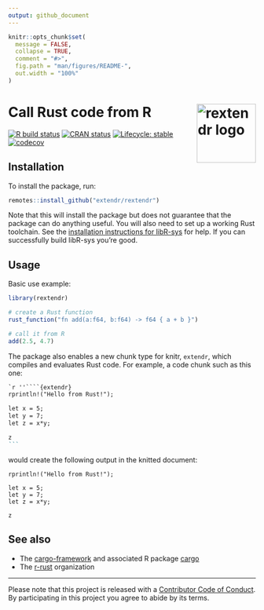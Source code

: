 ```yaml
---
output: github_document
---
```


<!-- README.md is generated from README.Rmd. Please edit that file -->

```r
knitr::opts_chunk$set(
  message = FALSE,
  collapse = TRUE,
  comment = "#>",
  fig.path = "man/figures/README-",
  out.width = "100%"
)
```

# Call Rust code from R <img width="120px" alt="rextendr logo" align="right" src="man/figures/rextendr-logo.png">

<!-- badges: start -->
[![R build
status](https://github.com/extendr/rextendr/workflows/R-CMD-check/badge.svg)](https://github.com/extendr/rextendr/actions)
[![CRAN status](https://www.r-pkg.org/badges/version/rextendr)](https://CRAN.R-project.org/package=rextendr)
[![Lifecycle: stable](https://img.shields.io/badge/lifecycle-stable-brightgreen.svg)](https://lifecycle.r-lib.org/articles/stages.html#stable)
[![codecov](https://codecov.io/gh/extendr/rextendr/branch/main/graph/badge.svg?token=5H6ID0LAO7)](https://codecov.io/gh/extendr/rextendr)
<!-- badges: end -->

## Installation

To install the package, run:
```r
remotes::install_github("extendr/rextendr")
```

Note that this will install the package but does not guarantee that the package can do anything useful. You will also need to set up a working Rust toolchain. See the [installation instructions for libR-sys](https://github.com/extendr/libR-sys) for help. If you can successfully build libR-sys you're good.

## Usage

Basic use example:

```r
library(rextendr)

# create a Rust function
rust_function("fn add(a:f64, b:f64) -> f64 { a + b }")

# call it from R
add(2.5, 4.7)
```

The package also enables a new chunk type for knitr, `extendr`, which compiles and evaluates Rust code. For example, a code chunk such as this one:
````markdown
`r ''````{extendr}
rprintln!("Hello from Rust!");

let x = 5;
let y = 7;
let z = x*y;

z
```
````
would create the following output in the knitted document:
```extendr
rprintln!("Hello from Rust!");

let x = 5;
let y = 7;
let z = x*y;

z
```

## See also

- The [cargo-framework](https://github.com/dbdahl/cargo-framework) and associated R package [cargo](https://cran.r-project.org/package=cargo)
- The [r-rust](https://github.com/r-rust) organization

-----

Please note that this project is released with a [Contributor Code of Conduct](https://github.com/extendr/rextendr/blob/main/CODE-OF-CONDUCT.md). By participating in this project you agree to abide by its terms.
